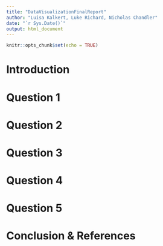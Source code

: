 ---
title: "DataVisualizationFinalReport"
author: "Luisa Kalkert, Luke Richard, Nicholas Chandler"
date: "`r Sys.Date()`"
output: html_document
---

```{r setup, include=FALSE}
knitr::opts_chunk$set(echo = TRUE)
```


# Introduction

# Question 1

# Question 2

# Question 3

# Question 4

# Question 5

# Conclusion & References
